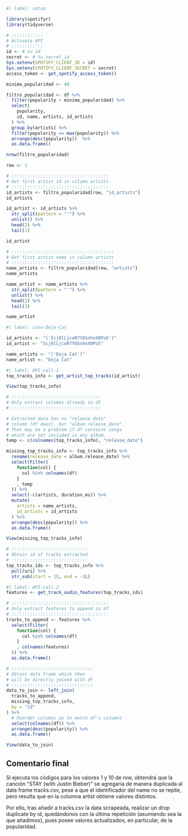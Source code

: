 ```r
#| label: setup

library(spotifyr)
library(tidyverse)

# ::::::::::::
# Activate API
# ::::::::::::
id <- # tu id
secret <- # tu secret_id
Sys.setenv(SPOTIFY_CLIENT_ID = id)
Sys.setenv(SPOTIFY_CLIENT_SECRET = secret)
access_token <- get_spotify_access_token()
```

```r
minima_popularidad <- 40

filtro_popularidad <- df %>%
  filter(popularity > minima_popularidad) %>%
  select(
    popularity,
    id, name, artists, id_artists
  ) %>%
  group_by(artists) %>%
  filter(popularity == max(popularity)) %>%
  arrange(desc(popularity))  %>%
  as.data.frame()

nrow(filtro_popularidad)
```

```r
row <- 1

# :::::::::::::::::::::::::::::::::::::
# Get first artist id in column artists
# :::::::::::::::::::::::::::::::::::::
id_artists <- filtro_popularidad[row, "id_artists"]
id_artists

id_artist <- id_artists %>% 
  str_split(pattern = "'") %>%
  unlist() %>%
  head(2) %>%
  tail(1) 

id_artist

# :::::::::::::::::::::::::::::::::::::::
# Get first artist name in column artists
# :::::::::::::::::::::::::::::::::::::::
name_artists <- filtro_popularidad[row, "artists"]
name_artists

name_artist <- name_artists %>%
  str_split(pattern = "'") %>%
  unlist() %>%
  head(2) %>%
  tail(1) 

name_artist
```


```.r
#| label: caso-Doja-Cat

id_artists <- "['5cj0lLjcoR7YOSnhnX0Po5']"
id_artist <- "5cj0lLjcoR7YOSnhnX0Po5"

name_artists <- "['Doja Cat']"
name_artist <- "Doja Cat"
```

```r
#| label: API-call-1
top_tracks_info <- get_artist_top_tracks(id_artist)
```

```.r
View(top_tracks_info)
```

```r
# ::::::::::::::::::::::::::::::::::
# Only extract columns already in df
# ::::::::::::::::::::::::::::::::::

# Extracted data has no "release_date" 
# column (df does), but "album.release_date".
# That may be a problem if df contains songs
# which are not included in any album.
temp <- c(colnames(top_tracks_info), "release_date")

missing_top_tracks_info <- top_tracks_info %>%
  rename(release_date = album.release_date) %>%
  select(Filter(
    function(col) {
      col %in% colnames(df)
    }
    , temp
  )) %>%
  select(-c(artists, duration_ms)) %>%
  mutate(
    artists = name_artists, 
    id_artists = id_artists
  ) %>%
  arrange(desc(popularity)) %>%
  as.data.frame()

View(missing_top_tracks_info)
```


```r
# :::::::::::::::::::::::::::::
# Obtain id of tracks extracted
# :::::::::::::::::::::::::::::
top_tracks_ids <- top_tracks_info %>%
  pull(uri) %>%
  str_sub(start = 15, end = -1L) 
```

```r
#| label: API-call-2
features <- get_track_audio_features(top_tracks_ids)
```

```r
# :::::::::::::::::::::::::::::::::::::
# Only extract features to append in df
# :::::::::::::::::::::::::::::::::::::
tracks_to_append <- features %>%
  select(Filter(
    function(col) {
      col %in% colnames(df)
    }
    , colnames(features)
  )) %>%
  as.data.frame()
```

```r
# :::::::::::::::::::::::::::::::
# Obtain data frame which then 
# will be directly joined with df
# :::::::::::::::::::::::::::::::
data_to_join <- left_join(
  tracks_to_append,
  missing_top_tracks_info,
  by = "id"
) %>%
  # Reorder columns as to match df's columns
  select(colnames(df)) %>%
  arrange(desc(popularity)) %>%
  as.data.frame()

View(data_to_join)
```


## Comentario final

Si ejecuta los códigos para los valores 1 y 10 de row,
obtendrá que la canción "STAY (with Justin Bieber)" se agregaría
de manera duplicada al data frame tracks.csv, pese a que el 
identificador del name no se repite, pero resulta que en la columna
artist obtiene valores distintos.

Por ello, tras añadir a tracks.csv la data scrapeada,
realizar un drop duplicate by id, quedándonos con la última
repetición (asumiendo sea la que añadimos), pues posee
valores actualizados, en particular, de la popularidad.